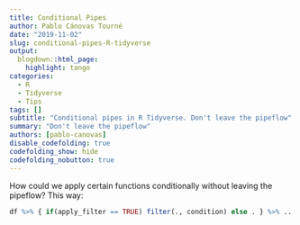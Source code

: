```yaml
---
title: Conditional Pipes
author: Pablo Cánovas Tourné
date: "2019-11-02"
slug: conditional-pipes-R-tidyverse
output:
  blogdown::html_page:
    highlight: tango
categories:
  - R
  - Tidyverse
  - Tips
tags: []
subtitle: "Conditional pipes in R Tidyverse. Don't leave the pipeflow"
summary: "Don't leave the pipeflow"
authors: [pablo-canovas]
disable_codefolding: true
codefolding_show: hide
codefolding_nobutton: true
---
```

  
How could we apply certain functions conditionally without leaving the pipeflow?
This way:
  
```r
df %>% { if(apply_filter == TRUE) filter(., condition) else . } %>% ...
```
